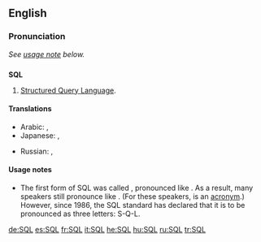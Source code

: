 ==English==
{{wikipedia}}
===Pronunciation===
''See [[#Usage notes|usage note]] below.''

==={{initialism}}===
'''SQL'''

# [[w:Structured Query Language|Structured Query Language]].

====Translations====
{{trans-top|SQL}}
* Arabic: {{t|ar|SQL|m|tr='es-kyuu-'el|sc=Latn}},  {{t|ar|إس كيو إل|m|tr='es-kyuu-'el|sc=Arab}}
* Japanese: {{t|ja|SQL|tr=esu-kyū-eru, shīkweru|sc=Latn}},  {{t|ja|シークェル|tr=shīkweru|sc=Jpan}}
{{trans-mid}}
* Russian: {{t|ru|SQL|m|tr=es-kju-él, es-ku-él'|sc=Latn}},  {{t|ru|эс-ку-эль|m|tr=es-ku-él'|sc=Cyrl}}
{{trans-bottom}}

====Usage notes====
* {{sense|structured query language}} The first form of SQL was called {{term||SEQUEL}}, pronounced like {{term|sequel}}. As a result, many speakers still pronounce {{term||SQL}} like {{term||sequel}}. (For these speakers, {{term||SQL}} is an [[Appendix:Glossary#acronym|acronym]].) However, since 1986, the SQL standard has declared that it is to be pronounced as three letters: S-Q-L.

[[de:SQL]]
[[es:SQL]]
[[fr:SQL]]
[[it:SQL]]
[[he:SQL]]
[[hu:SQL]]
[[ru:SQL]]
[[tr:SQL]]